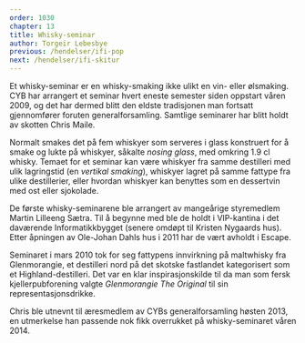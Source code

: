 ```yaml
---
order: 1030
chapter: 13
title: Whisky-seminar
author: Torgeir Lebesbye
previous: /hendelser/ifi-pop
next: /hendelser/ifi-skitur
---
```


Et whisky-seminar er en whisky-smaking ikke ulikt en vin- eller ølsmaking. CYB har arrangert et seminar hvert 
eneste semester siden oppstart våren 2009, og det har dermed blitt den eldste tradisjonen man fortsatt 
gjennomfører foruten generalforsamling. Samtlige seminarer har blitt holdt av skotten Chris Maile.

Normalt smakes det på fem whiskyer som serveres i glass konstruert for å smake og lukte på whiskyer, 
såkalte _nosing glass_, med omkring 1.9 cl whisky. Temaet for et seminar kan være whiskyer fra samme destilleri 
med ulik lagringstid (en _vertikal smaking_), whiskyer lagret på samme fattype fra ulike destillerier, eller 
hvordan whiskyer kan benyttes som en dessertvin med ost eller sjokolade.

De første whisky-seminarene ble arrangert av mangeårige styremedlem Martin Lilleeng Sætra. Til å begynne med 
ble de holdt i VIP-kantina i det daværende Informatikkbygget (senere omdøpt til Kristen Nygaards hus). 
Etter åpningen av Ole-Johan Dahls hus i 2011 har de vært avholdt i Escape.

Seminaret i mars 2010 tok for seg fattypens innvirkning på maltwhisky fra Glenmorangie, et destilleri nord på 
det skotske fastlandet kategorisert som et Highland-destilleri. Det var en klar inspirasjonskilde til da man 
som fersk kjellerpubforening valgte _Glenmorangie The Original_ til sin representasjonsdrikke.

Chris ble utnevnt til æresmedlem av CYBs generalforsamling høsten 2013, en utmerkelse han passende nok fikk 
overrukket på whisky-seminaret våren 2014.
